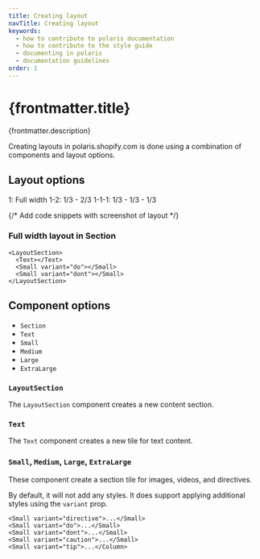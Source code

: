 ```yaml
---
title: Creating layout
navTitle: Creating layout
keywords:
  - how to contribute to polaris documentation
  - how to contribute to the style guide
  - documenting in polaris
  - documentation guidelines
order: 1
---
```


# {frontmatter.title}

<Lede>{frontmatter.description}</Lede>

<Subnav />

Creating layouts in polaris.shopify.com is done using a combination of components and layout options.

## Layout options

1: Full width
1-2: 1/3 - 2/3
1-1-1: 1/3 - 1/3 - 1/3

{/* Add code snippets with screenshot of layout */}

### Full width layout in Section

```mdx
<LayoutSection>
  <Text></Text>
  <Small variant="do"></Small>
  <Small variant="dont"></Small>
</LayoutSection>
```

## Component options

- `Section`
- `Text`
- `Small`
- `Medium`
- `Large`
- `ExtraLarge`

### `LayoutSection`

The `LayoutSection` component creates a new content section.

### `Text`

The `Text` component creates a new tile for text content.

### `Small`, `Medium`, `Large`, `ExtraLarge`

These component create a section tile for images, videos, and directives.

By default, it will not add any styles. It does support applying additional styles using the `variant` prop.

```mdx
<Small variant="directive">...</Small>
<Small variant="do">...</Small>
<Small variant="dont">...</Small>
<Small variant="caution">...</Small>
<Small variant="tip">...</Column>
```
